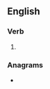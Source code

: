 ==English==

===Verb===
{{head|en|verb form}}

# {{present participle of|nuke|lang=en|nocat=1}}

===Anagrams===
* {{anagrams|en|a=giknnu|unking}}